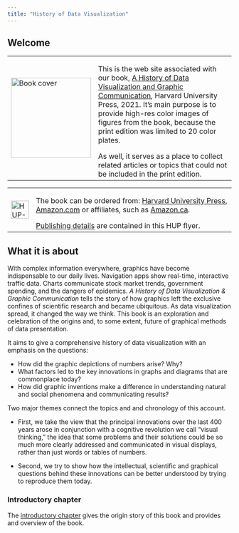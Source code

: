 ---
title: "History of Data Visualization"
---

## Welcome

<!-- <img src="images/FriendlyWainer-thumb.jpg" width=300> -->

<table>
<tr>
  <td>
  <img src="images/FriendlyWainer-thumb.jpg" width=180 alt="Book cover">
  </td>
  <td>
This is the web site associated with our book,
[A History of Data Visualization and Graphic Communication](https://www.hup.harvard.edu/catalog.php?isbn=9780674975231), Harvard University Press, 2021.
It's main purpose is to provide high-res color images of figures from the book, because the print edition was limited
to 20 color plates.

As well, it serves as a place to collect related articles or topics that could not be included in the print edition.
</td>
</tr>
</table>


<table>
<tr>
  <td>
  <img src="images/HUP-icon.png" width=40 alt="HUP-icon">
  </td>
  <td>
The book can be ordered from:
[Harvard University Press](https://www.hup.harvard.edu/catalog.php?isbn=9780674975231),
[Amazon.com](https://www.amazon.com/History-Data-Visualization-Graphic-Communication/dp/0674975235/) or affiliates, such as [Amazon.ca](https://www.amazon.ca/History-Data-Visualization-Graphic-Communication/dp/0674975235).

[Publishing details](pdf/BookFlier.pdf) are contained in this HUP flyer.
</td>
</tr>
</table>



## What it is about

With complex information everywhere, graphics have become indispensable to our daily lives. Navigation apps show real-time, interactive traffic data. Charts communicate stock market trends, government spending, and the dangers of epidemics. 
_A History of Data Visualization & Graphic Communication_ tells the story of how graphics left the exclusive confines of scientific research and became ubiquitous. As data visualization spread, it changed the way we think.
This book is an exploration and celebration of the origins and, to some extent, future of graphical methods of
data presentation.

It aims to give a comprehensive history of data visualization with an emphasis
on the questions: 

* How did the graphic depictions of numbers arise? Why? 
* What factors led to the key innovations in graphs and diagrams that are commonplace today? 
* How did graphic inventions make a difference in understanding natural and social phenomena and communicating results?

Two major themes connect the topics and and chronology of this account. 

* First, we take the view that the principal innovations over the last 400 years arose in
conjunction with a cognitive revolution we call "visual thinking," the idea that
some problems and their solutions could be so much more clearly addressed and
communicated in visual displays, rather than just words or tables of numbers.

* Second, we try to show how the intellectual, scientific and graphical questions
behind these innovations can be better understood by trying to reproduce them
today.

### Introductory chapter

The [introductory chapter](pdf/HistDataVis-Ch0.pdf) gives the origin story of this book and provides and overview
of the book.


